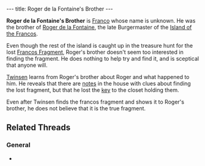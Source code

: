 ---
title: Roger de la Fontaine's Brother
---

{{twinsunica import}}{{Infobox Character
 |image=Roger de la Fontaine's Brother.png
 |race=franco
 |gender=male
 |size=average
 |age=adult
 |magical=no
 |lba1=
 |lba2=yes
 |alignment=neutral
 |occupation=
 |requires=
 |amount=
 |fam1=
 |fam2=
 |planet=
 |island=
 |building=
}}

'''Roger de la Fontaine's Brother''' is [[Franco]] whose name is unknown. He was the brother of [[Roger de la Fontaine]], the late Burgermaster of the [[Island of the Francos]].

Even though the rest of the island is caught up in the treasure hunt for the lost [[Francos Fragment]], Roger's brother doesn't seem too interested in finding the fragment. He does nothing to help try and find it, and is sceptical that anyone will.

[[Twinsen]] learns from Roger's brother about Roger and what happened to him. He reveals that there are [[Burgermaster's Notes|notes]] in the house with clues about finding the lost fragment, but that he lost the [[Burgermaster's Key|key]] to the closet holding them.

Even after Twinsen finds the francos fragment and shows it to Roger's brother, he does not believe that it is the true fragment.

== Related Threads ==
=== General ===
* {{thread|id=2580|title=It's the good ol' "Where's That Quote From?"}}

<!-- remove these category links when they're all automated by categorizers...
[[Category: Francos Island inhabitants]] -->